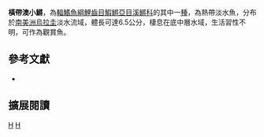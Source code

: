 {{Speciesbox 
| taxon = Austrolebias cheradophilus
| image = Austrolebias cheradophilus.jpg
| status = NE
| status_system = IUCN3.1
| authority =  [[Vaz-Ferreira,_Sierra_de_Soriano_&_Scaglia_de_Paulete|Vaz-Ferreira, Sierra de Soriano & Scaglia de Paulete]], 1965
| synonyms = *''Cynolebias cheradophilus,Vaz-Ferreira, Sierra de Soriano & Scaglia de Paulete, 1965''
*''Megalebias cheradophilus,Vaz-Ferreira, Sierra de Soriano & Scaglia de Paulete, 1965''
}}
'''橫帶澳小鱂'''，為[[輻鰭魚綱|輻鰭魚綱]][[鯉齒目|鯉齒目]][[鰕鱂亞目|鰕鱂亞目]][[溪鱂科|溪鱂科]]的其中一[[種|種]]，為熱帶淡水魚，分布於[[南美洲|南美洲]][[烏拉圭|烏拉圭]]淡水流域，體長可達6.5公分，棲息在底中層水域，生活習性不明，可作為觀賞魚。

== 參考文獻 ==
*{{FishBase_species|genus=Austrolebias|species=cheradophilus|year=2014|month=8}}

== 擴展閱讀 ==
{{refbegin}}
{{wikispecies-inline|Austrolebias cheradophilus|橫帶澳小鱂}}
{{refend}}
{{Taxonbar|from=Q6423200}}

[[Category:觀賞魚|H]]
[[Category:澳小鱂屬|H]]